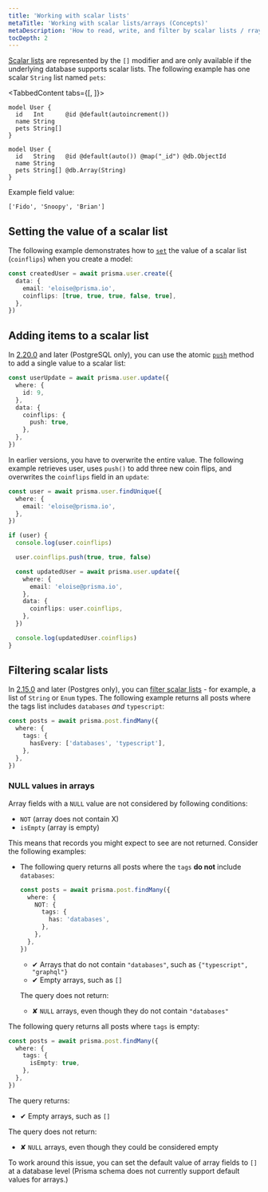 ```yaml
---
title: 'Working with scalar lists'
metaTitle: 'Working with scalar lists/arrays (Concepts)'
metaDescription: 'How to read, write, and filter by scalar lists / rrays.'
tocDepth: 2
---
```


<TopBlock>

[Scalar lists](/reference/api-reference/prisma-schema-reference#-modifier) <span class="api"></span> are represented by the `[]` modifier and are only available if the underlying database supports scalar lists. The following example has one scalar `String` list named `pets`:

<TabbedContent tabs={[<FileWithIcon text="Relational databases" icon="database"/>, <FileWithIcon text="MongoDB" icon="database"/>]}>
<tab>

```prisma highlight=4;normal
model User {
  id   Int      @id @default(autoincrement())
  name String
  pets String[]
}
```

</tab>
<tab>

```prisma highlight=4;normal
model User {
  id   String   @id @default(auto()) @map("_id") @db.ObjectId
  name String
  pets String[] @db.Array(String)
}
```

</tab>
</TabbedContent>

Example field value:

```json5
['Fido', 'Snoopy', 'Brian']
```

</TopBlock>

## Setting the value of a scalar list

The following example demonstrates how to [`set`](/reference/api-reference/prisma-client-reference#set-1) <span class="api"></span> the value of a scalar list (`coinflips`) when you create a model:

```ts
const createdUser = await prisma.user.create({
  data: {
    email: 'eloise@prisma.io',
    coinflips: [true, true, true, false, true],
  },
})
```

## Adding items to a scalar list

In [2.20.0](https://github.com/prisma/prisma/releases/2.20.0) and later (PostgreSQL only), you can use the atomic [`push`](/reference/api-reference/prisma-client-reference#push) <span class="api"></span> method to add a single value to a scalar list:

```ts
const userUpdate = await prisma.user.update({
  where: {
    id: 9,
  },
  data: {
    coinflips: {
      push: true,
    },
  },
})
```

In earlier versions, you have to overwrite the entire value. The following example retrieves user, uses `push()` to add three new coin flips, and overwrites the `coinflips` field in an `update`:

```ts
const user = await prisma.user.findUnique({
  where: {
    email: 'eloise@prisma.io',
  },
})

if (user) {
  console.log(user.coinflips)

  user.coinflips.push(true, true, false)

  const updatedUser = await prisma.user.update({
    where: {
      email: 'eloise@prisma.io',
    },
    data: {
      coinflips: user.coinflips,
    },
  })

  console.log(updatedUser.coinflips)
}
```

## Filtering scalar lists

In [2.15.0](https://github.com/prisma/prisma/releases/2.15.0) and later (Postgres only), you can [filter scalar lists](/reference/api-reference/prisma-client-reference#scalar-list-filters) <span class="api"></span> - for example, a list of `String` or `Enum` types. The following example returns all posts where the tags list includes `databases` _and_ `typescript`:

```ts
const posts = await prisma.post.findMany({
  where: {
    tags: {
      hasEvery: ['databases', 'typescript'],
    },
  },
})
```

### <inlinecode>NULL</inlinecode> values in arrays

Array fields with a `NULL` value are not considered by following conditions:

- `NOT` (array does not contain X)
- `isEmpty` (array is empty)

This means that records you might expect to see are not returned. Consider the following examples:

- The following query returns all posts where the `tags` **do not** include `databases`:

  ```ts
  const posts = await prisma.post.findMany({
    where: {
      NOT: {
        tags: {
          has: 'databases',
        },
      },
    },
  })
  ```

  - ✔ Arrays that do not contain `"databases"`, such as `{"typescript", "graphql"}`
  - ✔ Empty arrays, such as `[]`

  The query does not return:

  - ✘ `NULL` arrays, even though they do not contain `"databases"`

The following query returns all posts where `tags` is empty:

```ts
const posts = await prisma.post.findMany({
  where: {
    tags: {
      isEmpty: true,
    },
  },
})
```

The query returns:

- ✔ Empty arrays, such as `[]`

The query does not return:

- ✘ `NULL` arrays, even though they could be considered empty

To work around this issue, you can set the default value of array fields to `[]` at a database level (Prisma schema does not currently support default values for arrays.)
